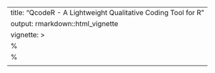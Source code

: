 ---
title: "QcodeR - A Lightweight Qualitative Coding Tool for R"
output: rmarkdown::html_vignette
vignette: >
  %\VignetteIndexEntry{QcodeR - A Lightweight Qualitative Coding Tool for R}
  %\VignetteEngine{knitr::rmarkdown}
  \usepackage[utf8]{inputenc}
---